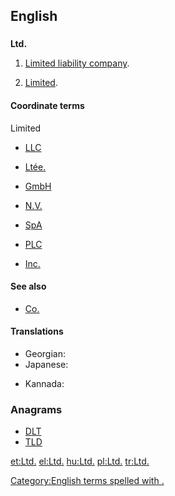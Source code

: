==English==

==={{abbreviation}}===
'''Ltd.'''

# {{British}} [[limited liability company|Limited liability company]].
# [[limited|Limited]].

====Coordinate terms====
; Limited
* [[LLC]] {{qualifier|English}}
* {{sense|Canada}} [[Ltée.]] {{qualifier|French}}
* {{sense|Germany}} [[GmbH]] {{qualifier|German}}
* {{sense|Netherlands}} [[N.V.]] {{qualifier|Dutch}}
* {{sense|Italy}} [[SpA]] {{qualifier|Italian}}
* {{sense|UK}} [[PLC]] {{qualifier|English}}
* {{sense|USA}} [[Inc.]] {{qualifier|English}}

====See also====
* [[Co.]]

====Translations====
{{trans-top}}
* Georgian: {{t-|ka|შპს}}
* Japanese: {{t+|ja|有}}
{{trans-mid}}
* Kannada: {{t-|kn|ನಿ|sc=Knda}}
{{trans-bottom}}

===Anagrams===
* [[DLT#English|DLT]] 
* [[TLD#English|TLD]]

[[Category:English terms spelled with .]]
[[et:Ltd.]]
[[el:Ltd.]]
[[hu:Ltd.]]
[[pl:Ltd.]]
[[tr:Ltd.]]